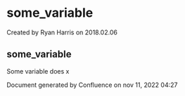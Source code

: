 
# some_variable 

 Created by  Ryan Harris on 2018.02.06

## some_variable

Some variable does x

Document generated by Confluence on nov 11, 2022 04:27
